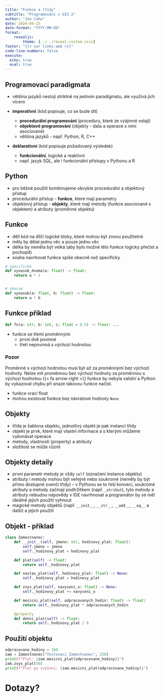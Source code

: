 ```yaml
---
title: "Funkce a třídy"
subtitle: "Programování v GIS 2"
author: "Jan Caha"
date: 2024-04-15
date-format: "YYYY-MM-DD"
format: 
    revealjs:
        theme: [../../reveal-custom.scss]
footer: "{{< var links.web >}}"
code-line-numbers: false
execute:
  echo: true
  eval: true
---
```


## Programovací paradigmata

- většina jazyků nestojí striktně na jednom paradigmatu, ale využívá jich vícero
  
- **imperativní** (kód popisuje, co se bude dít)
  - **procedurální programování** (procedury, které ze vzájmně volají)
  - **objektové programování** (objekty - data a operace s nimi asociované)
  - většina jazyků - např. Python, R, C++ 
- **deklarativní** (kód popisuje požadovaný výsledek)
  - **funkcionální**, logické a reaktivní 
  - např. jazyk SQL, ale i funkcionální přístupy v Pythonu a R

## Python

- pro běžné použití kombinujeme obvykle procedurální a objektový přístup
- procedurální přístup - **funkce**, které mají parametry
- objektový přístup - **objekty**, které mají metody (funkce asociované s objektem) a atributy (proměnné objektu)
  
## Funkce

- dělí kód na dílčí logické bloky, které mohou být znovu použitelné
- měly by dělat jednu věc a pouze jednu věc
- délka by neměla být velká (aby bylo možné tělo funkce logicky přečíst a pochopit)
- snaha navrhovat funkce spíše obecně než specificky
  
```python
# specifické
def vynasob_dvema(a: float) -> float:
    return a * 2


# obecné
def vynasob(a: float, b: float) -> float:
    return a * b
```

## Funkce příklad

```python
def fn(a: str, b: int, c: float = 0.5) -> float: ...
```

- funkce se třemi proměnnými 
  - první dvě povinné
  - třetí nepovinná s výchozí hodnotou
  
::: {.callout-warning}
### Pozor
Proměnné s výchozí hodnotou musí být až za proměnnými bez výchozí hodnoty. Nelze mít proměnnou bez výchozí hodnoty za proměnnou s výchozí hodnotou {{< fa arrow-right >}} funkce by nebyla validní a Python by vykazoval chybu při snaze takovou funkce načíst.
:::

- funkce vrací float
- mohou existovat funkce bez návratové hodnoty `None`

## Objekty

- třída je šablona objektu, jednotlivý objekt je pak instancí třídy
- objekt je prvk, které mají vlastní informace a s kterými můžeme vykonávat operace
- metody, vlastnosti (property) a atributy
- složitost se může různit

## Objekty detaily

- první parametr metody je vždy `self` (označení instance objektu)
- atributy i metody mohou být veřejné nebo soukromé (neměly by být přímo dostupné zvenčí třídy) -- v Pythonu se to řeší konvecí, soukromé atributy a metody začínají podtržítkem (např. `_atribut`), tyto metody a atributy nebudou nápovědy v IDE navrhnovat a programátor by se měl ideálně jejich použití vyhnout
- magické metody objektů (např. `__init__`, `__str__`, `__add__`, `__eq__` a další) a jejich použití

## Objekt - příklad
```python
class Zamestnanec:
    def __init__(self, jmeno: str, hodinovy_plat: float):
        self.jmeno = jmeno
        self._hodinovy_plat = hodinovy_plat

    def plat(self) -> float:
        return self._hodinovy_plat

    def nastav_plat(self, hodinovy_plat: float) -> None:
        self._hodinovy_plat = hodinovy_plat

    def zvys_plat(self, navyseni_o: float) -> None:
        self._hodinovy_plat += navyseni_o

    def mesicni_plat(self, odpracovanych_hodin: float) -> float:
        return self._hodinovy_plat * odpracovanych_hodin

    @property
    def denni_plat(self) -> float:
        return self._hodinovy_plat / 8
```

## Použití objektu

```python
odpracovane_hodiny = 160
zam = Zamestnanec("Testovaci Zamestnanec", 250)
print(f"Plat: {zam.mesicni_plat(odpracovane_hodiny)}")
zam.zvys_plat(50)
print(f"Plat po zvýšení: {zam.mesicni_plat(odpracovane_hodiny)}")
```



# Dotazy? {.center}